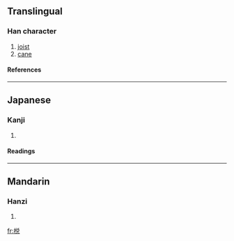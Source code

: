 {{see|梲}}

==Translingual==
===Han character===
{{Han char|rn=75|rad=木|as=07|sn=11|four=|canj=木金口山 (DCRU), X木金口山 (XDCRU)}}
# [[joist]]
# [[cane]]
====References====
{{Han ref|kx=0531.131|hdz=21219.070|uh=68C1|ud=26817}}

----
==Japanese==
===Kanji===
{{ja-kanji|grade=|rs=木07}}
# {{defn|Japanese}} 
====Readings====
{{ja-readings|on=[[せつ]] (setsu), [[せち]] (sechi), [[たつ]] (tatsu), [[たち]] (tachi)|kun=[[つか]] (tsuka)}}

----
==Mandarin==
===Hanzi===
{{cmn-hanzi|tra=梲|pin=[[zhuó]] ([[zhuo2]])|wg=cho<sup>2</sup>}}
# {{defn|Mandarin}}

[[fr:棁]]